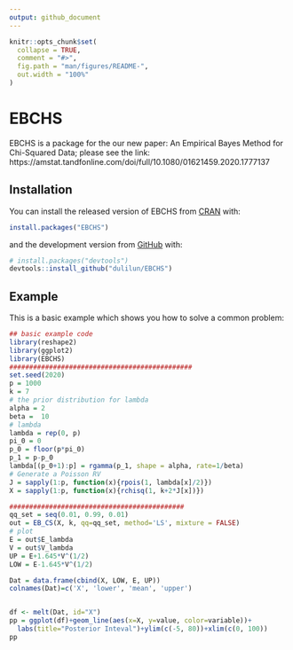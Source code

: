 ```yaml
---
output: github_document
---
```


<!-- README.md is generated from README.Rmd. Please edit that file -->

```r
knitr::opts_chunk$set(
  collapse = TRUE,
  comment = "#>",
  fig.path = "man/figures/README-",
  out.width = "100%"
)
```

# EBCHS

<!-- badges: start -->
<!-- badges: end -->

EBCHS is a package for the our new paper: An Empirical Bayes Method for Chi-Squared Data; please see the link: https://amstat.tandfonline.com/doi/full/10.1080/01621459.2020.1777137

## Installation

You can install the released version of EBCHS from [CRAN](https://CRAN.R-project.org) with:

``` r
install.packages("EBCHS")
```

and the development version from [GitHub](https://github.com/) with:

``` r
# install.packages("devtools")
devtools::install_github("dulilun/EBCHS")
```
## Example

This is a basic example which shows you how to solve a common problem:

```r
## basic example code
library(reshape2)
library(ggplot2)
library(EBCHS)
##############################################
set.seed(2020)
p = 1000
k = 7
# the prior distribution for lambda
alpha = 2
beta =  10
# lambda
lambda = rep(0, p)
pi_0 = 0
p_0 = floor(p*pi_0)
p_1 = p-p_0
lambda[(p_0+1):p] = rgamma(p_1, shape = alpha, rate=1/beta)
# Generate a Poisson RV
J = sapply(1:p, function(x){rpois(1, lambda[x]/2)})
X = sapply(1:p, function(x){rchisq(1, k+2*J[x])})

############################################
qq_set = seq(0.01, 0.99, 0.01)
out = EB_CS(X, k, qq=qq_set, method='LS', mixture = FALSE)
# plot
E = out$E_lambda
V = out$V_lambda
UP = E+1.645*V^(1/2)
LOW = E-1.645*V^(1/2)

Dat = data.frame(cbind(X, LOW, E, UP))
colnames(Dat)=c('X', 'lower', 'mean', 'upper')


df <- melt(Dat, id="X")
pp = ggplot(df)+geom_line(aes(x=X, y=value, color=variable))+
  labs(title="Posterior Inteval")+ylim(c(-5, 80))+xlim(c(0, 100))
pp
```

